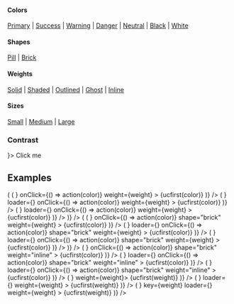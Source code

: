 
<PageTitle src="components/Button/IconTextButton" title="IconTextButton" />
<Subtitle />
<Description />

#### Colors

[Primary](#color--primary) | [Success](#color--success) | [Warning](#color--warning) | [Danger](#color--danger) | [Neutral](#color--neutral) | [Black](#color--black) | [White](#color--white)

#### Shapes

[Pill](#shape--pill) | [Brick](#shape--brick)

#### Weights

[Solid](#weight--solid) | [Shaded](#weight--shaded) | [Outlined](#weight--outlined) | [Ghost](#weight--ghost) | [Inline](#weight--inline)

#### Sizes

[Small](#size--small) | [Medium](#size--medium) | [Large](#size--large)

<Primary />
<ArgsTable story={PRIMARY_STORY} />
<Stories />

### Contrast

<Canvas contrast>
  <IconTextButton contrast icon={<CheckIcon scale="medium" />}>
    Click me
  </IconTextButton>
</Canvas>

## Examples

<Canvas>
  <Rhythm grouped m={-2}>
    <Looper
      list={['solid', 'shaded', 'outlined', 'ghost']}
      render={weight => (
        <Rhythm grouped key={weight || 'undefined'} m={2}>
          <Flex direction="row">
            <Looper
              list={['primary', 'success', 'warning', 'danger', 'neutral', 'black', 'white']}
              render={color => (
                <Rhythm key={`${weight}-${color}`} mx={2} my={1}>
                  <IconTextButton
                    color={color}
                    icon={<CheckIcon scale="medium" />}
                    onClick={() => action(color)}
                    weight={weight}
                  >
                    {ucfirst(color)}
                  </IconTextButton>
                </Rhythm>
              )}
            />
          </Flex>
          <Flex direction="row">
            <Looper
              list={['primary', 'success', 'warning', 'danger', 'neutral', 'black', 'white']}
              render={color => (
                <Rhythm key={`${weight}-${color}`} mx={2} my={1}>
                  <IconTextButton
                    loaderReplaceIcon
                    loading
                    color={color}
                    icon={<CheckIcon scale="medium" />}
                    loader={<SpinnerIcon scale="medium" />}
                    onClick={() => action(color)}
                    weight={weight}
                  >
                    {ucfirst(color)}
                  </IconTextButton>
                </Rhythm>
              )}
            />
          </Flex>
          <Flex direction="row">
            <Looper
              list={['primary', 'success', 'warning', 'danger', 'neutral', 'black', 'white']}
              render={color => (
                <Rhythm key={`${weight}-${color}`} mx={2} my={1}>
                  <IconTextButton
                    loading
                    color={color}
                    icon={<CheckIcon scale="medium" />}
                    loader={<SpinnerIcon scale="medium" />}
                    onClick={() => action(color)}
                    weight={weight}
                  >
                    {ucfirst(color)}
                  </IconTextButton>
                </Rhythm>
              )}
            />
          </Flex>
        </Rhythm>
      )}
    />
  </Rhythm>
</Canvas>

<Canvas>
  <Rhythm grouped m={-2}>
    <Looper
      list={['solid', 'shaded', 'outlined', 'ghost']}
      render={weight => (
        <Rhythm grouped key={weight || 'undefined'} m={2}>
          <Flex direction="row">
            <Looper
              list={['primary', 'success', 'warning', 'danger', 'neutral', 'black', 'white']}
              render={color => (
                <Rhythm key={`${weight}-${color}`} mx={2} my={1}>
                  <IconTextButton
                    color={color}
                    icon={<CheckIcon scale="medium" />}
                    onClick={() => action(color)}
                    shape="brick"
                    weight={weight}
                  >
                    {ucfirst(color)}
                  </IconTextButton>
                </Rhythm>
              )}
            />
          </Flex>
          <Flex direction="row">
            <Looper
              list={['primary', 'success', 'warning', 'danger', 'neutral', 'black', 'white']}
              render={color => (
                <Rhythm key={`${weight}-${color}`} mx={2} my={1}>
                  <IconTextButton
                    loaderReplaceIcon
                    loading
                    color={color}
                    icon={<CheckIcon scale="medium" />}
                    loader={<SpinnerIcon scale="medium" />}
                    onClick={() => action(color)}
                    shape="brick"
                    weight={weight}
                  >
                    {ucfirst(color)}
                  </IconTextButton>
                </Rhythm>
              )}
            />
          </Flex>
          <Flex direction="row">
            <Looper
              list={['primary', 'success', 'warning', 'danger', 'neutral', 'black', 'white']}
              render={color => (
                <Rhythm key={`${weight}-${color}`} mx={2} my={1}>
                  <IconTextButton
                    loading
                    color={color}
                    icon={<CheckIcon scale="medium" />}
                    loader={<SpinnerIcon scale="medium" />}
                    onClick={() => action(color)}
                    shape="brick"
                    weight={weight}
                  >
                    {ucfirst(color)}
                  </IconTextButton>
                </Rhythm>
              )}
            />
          </Flex>
        </Rhythm>
      )}
    />
  </Rhythm>
</Canvas>

<Canvas>
  <Rhythm grouped m={-2}>
    <Flex direction="row">
      <Looper
        list={['primary', 'success', 'warning', 'danger', 'neutral', 'black', 'white']}
        render={color => (
          <Rhythm key={color} m={2}>
            <IconTextButton
              color={color}
              icon={<CheckIcon scale="medium" />}
              onClick={() => action(color)}
              shape="brick"
              weight="inline"
            >
              {ucfirst(color)}
            </IconTextButton>
          </Rhythm>
        )}
      />
    </Flex>
    <Flex direction="row">
      <Looper
        list={['primary', 'success', 'warning', 'danger', 'neutral', 'black', 'white']}
        render={color => (
          <Rhythm key={color} m={2}>
            <IconTextButton
              loaderReplaceIcon
              loading
              color={color}
              icon={<CheckIcon scale="medium" />}
              loader={<SpinnerIcon scale="medium" />}
              onClick={() => action(color)}
              shape="brick"
              weight="inline"
            >
              {ucfirst(color)}
            </IconTextButton>
          </Rhythm>
        )}
      />
    </Flex>
    <Flex direction="row">
      <Looper
        list={['primary', 'success', 'warning', 'danger', 'neutral', 'black', 'white']}
        render={color => (
          <Rhythm key={color} m={2}>
            <IconTextButton
              loading
              color={color}
              icon={<CheckIcon scale="medium" />}
              loader={<SpinnerIcon scale="medium" />}
              onClick={() => action(color)}
              shape="brick"
              weight="inline"
            >
              {ucfirst(color)}
            </IconTextButton>
          </Rhythm>
        )}
      />
    </Flex>
  </Rhythm>
</Canvas>

<Canvas contrast>
  <Rhythm grouped m={-2}>
    <Flex alignItems="center" direction="row">
      <Looper
        list={['solid', 'shaded', 'outlined', 'ghost', 'inline']}
        render={weight => (
          <Rhythm key={weight} m={2}>
            <IconTextButton contrast icon={<CheckIcon scale="medium" />} weight={weight}>
              {ucfirst(weight)}
            </IconTextButton>
          </Rhythm>
        )}
      />
    </Flex>
    <Flex alignItems="center" direction="row">
      <Looper
        list={['solid', 'shaded', 'outlined', 'ghost', 'inline']}
        render={weight => (
          <Rhythm key={weight} m={2}>
            <IconTextButton
              contrast
              loaderReplaceIcon
              loading
              icon={<CheckIcon scale="medium" />}
              loader={<SpinnerIcon scale="medium" />}
              weight={weight}
            >
              {ucfirst(weight)}
            </IconTextButton>
          </Rhythm>
        )}
      />
    </Flex>
    <Flex alignItems="center" direction="row">
      <Looper
        list={['solid', 'shaded', 'outlined', 'ghost', 'inline']}
        render={weight => (
          <Rhythm key={weight} m={2}>
            <IconTextButton
              contrast
              loading
              icon={<CheckIcon scale="medium" />}
              key={weight}
              loader={<SpinnerIcon scale="medium" />}
              weight={weight}
            >
              {ucfirst(weight)}
            </IconTextButton>
          </Rhythm>
        )}
      />
    </Flex>
  </Rhythm>
</Canvas>
